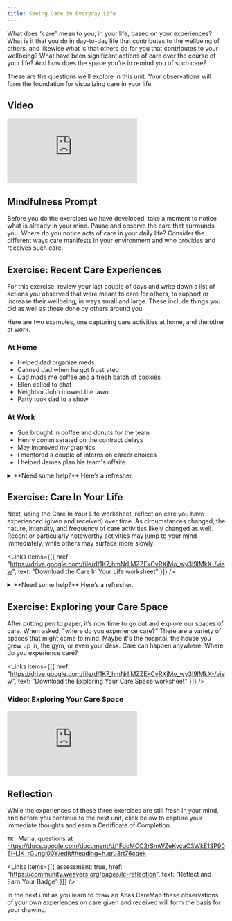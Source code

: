 ```yaml
---
title: Seeing Care in Everyday Life
---
```


What does “care” mean to you, in your life, based on your experiences? What is it that you do in day-to-day life that contributes to the wellbeing of others, and likewise what is that others do for you that contributes to your wellbeing? What have been significant actions of care over the course of your life? And how does the space you’re in remind you of such care?

These are the questions we’ll explore in this unit. Your observations will form the foundation for visualizing care in your life.

## Video

<Embed src="https://player.vimeo.com/video/855998745" />

<Box>

## Mindfulness Prompt

Before you do the exercises we have developed, take a moment to notice what is already in your mind. Pause and observe the care that surrounds you. Where do you notice acts of care in your daily life? Consider the different ways care manifests in your environment and who provides and receives such care.

</Box>

## Exercise: Recent Care Experiences

For this exercise, review your last couple of days and write down a list of actions you observed that were meant to care for others, to support or increase their wellbeing, in ways small and large. These include things you did as well as those done by others around you.

Here are two examples, one capturing care activities at home, and the other at work.

### At Home

- Helped dad organize meds
- Calmed dad when he got frustrated
- Dad made me coffee and a fresh batch of cookies
- Ellen called to chat
- Neighbor John mowed the lawn
- Patty took dad to a show

### At Work

- Sue brought in coffee and donuts for the team
- Henry commiserated on the contract delays
- May improved my graphics
- I mentored a couple of interns on career choices
- I helped James plan his team's offsite

<details>
	<summary>**Need some help?** Here’s a refresher.</summary>
	<Embed src="https://player.vimeo.com/video/855998745" />
</details>

## Exercise: Care In Your Life

Next, using the Care In Your Life worksheet, reflect on care you have experienced (given and received) over time. As circumstances changed, the nature, intensity, and frequency of care activities likely changed as well. Recent or particularly noteworthy activities may jump to your mind immediately, while others may surface more slowly.

<Links
  items={[{
    href: "https://drive.google.com/file/d/1K7_hmNrIiMZZEkCvRXjMo_wy3l9IMkX-/view",
    text: "Download the Care In Your Life worksheet"
  }]}
/>

<details>
	<summary>**Need some help?** Here’s a refresher.</summary>
	<Embed src="https://player.vimeo.com/video/855998745" />
</details>

## Exercise: Exploring your Care Space

After putting pen to paper, it’s now time to go out and explore our spaces of care. When asked, "where do you experience care?” There are a variety of spaces that might come to mind. Maybe it's the hospital, the house you grew up in, the gym, or even your desk. Care can happen anywhere. Where do you experience care?

<Links
  items={[{
    href: "https://drive.google.com/file/d/1K7_hmNrIiMZZEkCvRXjMo_wy3l9IMkX-/view",
    text: "Download the Exploring Your Care Space worksheet"
  }]}
/>

### Video: Exploring Your Care Space

<Embed src="https://player.vimeo.com/video/855995344" />

## Reflection

While the experiences of these three exercises are still fresh in your mind, and before you continue to the next unit, click below to capture your immediate thoughts and earn a Certificate of Completion.

`TK:` Maria, questions at https://docs.google.com/document/d/1FdcMCC2rSmWZeKycaC3WkE1SP906I-LIK_rGJngi00Y/edit#heading=h.qru3rt76cqek

<Links
  items={[{
    assessment: true,
    href: "https://community.weavers.org/pages/lc-reflection",
    text: "Reflect and Earn Your Badge"
  }]}
/>

In the next unit as you learn to draw an Atlas CareMap these observations of your own experiences on care given and received will form the basis for your drawing.